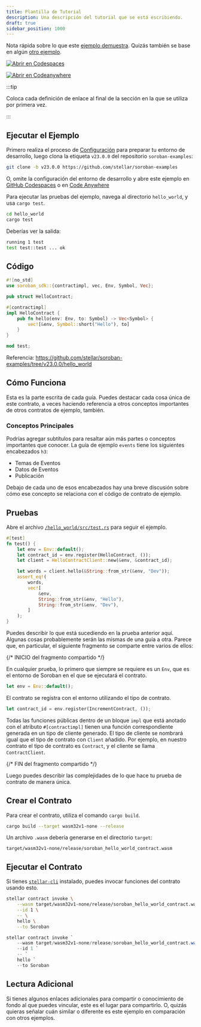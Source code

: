 ```yaml
---
title: Plantilla de Tutorial
description: Una descripción del tutorial que se está escribiendo.
draft: true
sidebar_position: 1000
---
```



Nota rápida sobre lo que este [ejemplo demuestra]. Quizás también se base en algún [otro ejemplo].

[![Abrir en Codespaces](https://github.com/codespaces/badge.svg)][open-in-github-codespaces]

[![Abrir en Codeanywhere](https://codeanywhere.com/img/open-in-codeanywhere-btn.svg)][open-in-code-anywhere]

:::tip

Coloca cada definición de enlace al final de la sección en la que se utiliza por primera vez.

:::

[open-in-github-codespaces]: https://github.com/codespaces/new?repo=stellar/soroban-examples&editor=web
[open-in-code-anywhere]: https://app.codeanywhere.com/#https://github.com/stellar/soroban-examples
[ejemplo demuestra]: https://github.com/stellar/soroban-examples/tree/v23.0.0/hello_world
[otro ejemplo]: ../getting-started/setup.mdx

## Ejecutar el Ejemplo

Primero realiza el proceso de [Configuración] para preparar tu entorno de desarrollo, luego clona la etiqueta `v23.0.0` del repositorio `soroban-examples`:

```sh
git clone -b v23.0.0 https://github.com/stellar/soroban-examples
```

O, omite la configuración del entorno de desarrollo y abre este ejemplo en [GitHub Codespaces][open-in-github-codespaces] o en [Code Anywhere][open-in-code-anywhere]

Para ejecutar las pruebas del ejemplo, navega al directorio `hello_world`, y usa `cargo test`.

```sh
cd hello_world
cargo test
```

Deberías ver la salida:

```sh
running 1 test
test test::test ... ok
```

[configuración]: ../getting-started/setup.mdx

## Código

```rust title="hello_world/src/lib.rs"
#![no_std]
use soroban_sdk::{contractimpl, vec, Env, Symbol, Vec};

pub struct HelloContract;

#[contractimpl]
impl HelloContract {
    pub fn hello(env: Env, to: Symbol) -> Vec<Symbol> {
        vec![&env, Symbol::short("Hello"), to]
    }
}

mod test;
```

Referencia: https://github.com/stellar/soroban-examples/tree/v23.0.0/hello_world

## Cómo Funciona

Esta es la parte escrita de cada guía. Puedes destacar cada cosa única de este contrato, a veces haciendo referencia a otros conceptos importantes de otros contratos de ejemplo, también.

### Conceptos Principales

Podrías agregar subtítulos para resaltar aún más partes o conceptos importantes que conocer. La guía de ejemplo `events` tiene los siguientes encabezados `h3`:

- Temas de Eventos
- Datos de Eventos
- Publicación

Debajo de cada uno de esos encabezados hay una breve discusión sobre cómo ese concepto se relaciona con el código de contrato de ejemplo.

## Pruebas

Abre el archivo [`/hello_world/src/test.rs`](https://github.com/stellar/soroban-examples/tree/v23.0.0/hello_world/src/test.rs) para seguir el ejemplo.

```rust title="hello_world/src/test.rs"
#[test]
fn test() {
    let env = Env::default();
    let contract_id = env.register(HelloContract, ());
    let client = HelloContractClient::new(&env, &contract_id);

    let words = client.hello(&String::from_str(&env, "Dev"));
    assert_eq!(
        words,
        vec![
            &env,
            String::from_str(&env, "Hello"),
            String::from_str(&env, "Dev"),
        ]
    );
}
```

Puedes describir lo que está sucediendo en la prueba anterior aquí. Algunas cosas probablemente serán las mismas de una guía a otra. Parece que, en particular, el siguiente fragmento se comparte entre varios de ellos:

{/* INICIO del fragmento compartido */}

En cualquier prueba, lo primero que siempre se requiere es un `Env`, que es el entorno de Soroban en el que se ejecutará el contrato.

```rust
let env = Env::default();
```

El contrato se registra con el entorno utilizando el tipo de contrato.

```rust
let contract_id = env.register(IncrementContract, ());
```

Todas las funciones públicas dentro de un bloque `impl` que está anotado con el atributo `#[contractimpl]` tienen una función correspondiente generada en un tipo de cliente generado. El tipo de cliente se nombrará igual que el tipo de contrato con `Client` añadido. Por ejemplo, en nuestro contrato el tipo de contrato es `Contract`, y el cliente se llama `ContractClient`.

{/* FIN del fragmento compartido */}

Luego puedes describir las complejidades de lo que hace tu prueba de contrato de manera única.

## Crear el Contrato

Para crear el contrato, utiliza el comando `cargo build`.

```sh
cargo build --target wasm32v1-none --release
```

Un archivo `.wasm` debería generarse en el directorio `target`:

```
target/wasm32v1-none/release/soroban_hello_world_contract.wasm
```

## Ejecutar el Contrato

Si tienes [`stellar-cli`] instalado, puedes invocar funciones del contrato usando esto.

<Tabs groupId="platform" defaultValue={getPlatform()}>
<TabItem value="unix" label="macOS/Linux">

```sh
stellar contract invoke \
    --wasm target/wasm32v1-none/release/soroban_hello_world_contract.wasm \
    --id 1 \
    -- \
    hello \
    --to Soroban
```

</TabItem>
<TabItem value="windows" label="Windows (PowerShell)">

```powershell
stellar contract invoke `
    --wasm target/wasm32v1-none/release/soroban_hello_world_contract.wasm `
    --id 1 `
    -- `
    hello `
    --to Soroban
```

</TabItem>
</Tabs>

[`stellar-cli`]: ../getting-started/setup.mdx#install-the-stellar-cli

## Lectura Adicional

Si tienes algunos enlaces adicionales para compartir o conocimiento de fondo al que puedes vincular, este es el lugar para compartirlo. O, quizás quieras señalar cuán similar o diferente es este ejemplo en comparación con otros ejemplos.
